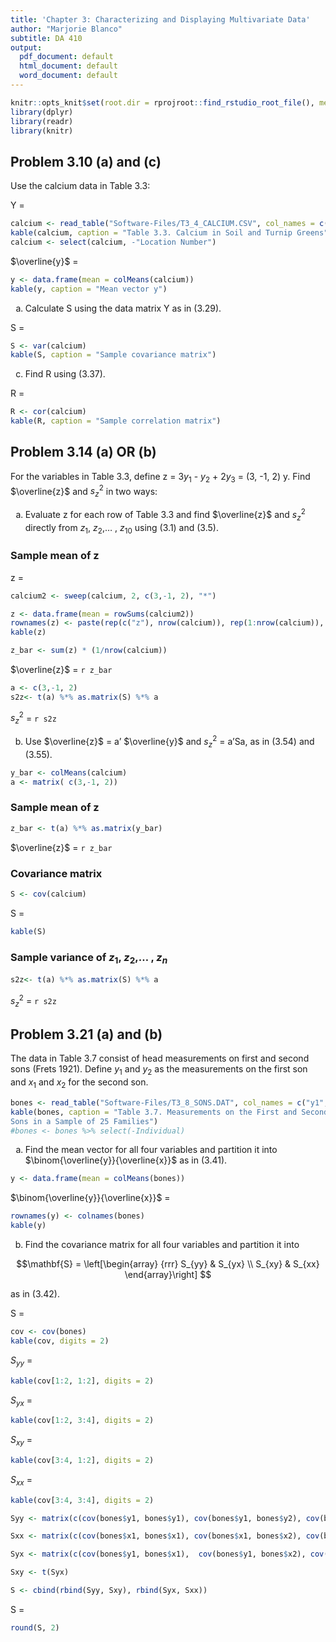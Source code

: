 ```yaml
---
title: 'Chapter 3: Characterizing and Displaying Multivariate Data'
author: "Marjorie Blanco"
subtitle: DA 410
output:
  pdf_document: default
  html_document: default
  word_document: default
---
```


```r
knitr::opts_knit$set(root.dir = rprojroot::find_rstudio_root_file(), message=FALSE, warning=FALSE, echo=FALSE)
library(dplyr)
library(readr)
library(knitr)
```

## Problem 3.10 (a) and (c)

Use the calcium data in Table 3.3:

Y =
```r
calcium <- read_table("Software-Files/T3_4_CALCIUM.CSV", col_names = c("Location Number", "y1", "y2", "y3"))
kable(calcium, caption = "Table 3.3. Calcium in Soil and Turnip Greens")
calcium <- select(calcium, -"Location Number")
```


$\overline{y}$  =
```r
y <- data.frame(mean = colMeans(calcium))
kable(y, caption = "Mean vector y")
```

(a) Calculate S using the data matrix Y as in (3.29).

S =
```r
S <- var(calcium)
kable(S, caption = "Sample covariance matrix")
```

(c) Find R using (3.37).

R =
```r
R <- cor(calcium)
kable(R, caption = "Sample correlation matrix")
```

## Problem 3.14 (a) OR (b)

For the variables in Table 3.3, define z = $3y_1$ - $y_2$ + $2y_3$ = (3, -1, 2) y. Find
$\overline{z}$ and $s^2_z$ in two ways:

(a) Evaluate z for each row of Table 3.3 and find $\overline{z}$ and $s^2_z$ directly from $z_1$, $z_2$,... , $z_{10}$ using (3.1) and (3.5).

### Sample mean of z

z = 
```r
calcium2 <- sweep(calcium, 2, c(3,-1, 2), "*")

z <- data.frame(mean = rowSums(calcium2))
rownames(z) <- paste(rep(c("z"), nrow(calcium)), rep(1:nrow(calcium)), sep="")
kable(z)
```

```r
z_bar <- sum(z) * (1/nrow(calcium))
```

$\overline{z}$ = `r z_bar`

```r
a <- c(3,-1, 2)
s2z<- t(a) %*% as.matrix(S) %*% a
```

$s^2_z$ = `r s2z`

(b) Use $\overline{z}$ = a' $\overline{y}$ and $s^2_z$ = a'Sa, as in (3.54) and (3.55).

```r
y_bar <- colMeans(calcium)
a <- matrix( c(3,-1, 2))
```

### Sample mean of z

```r
z_bar <- t(a) %*% as.matrix(y_bar)
```

$\overline{z}$ = `r z_bar`

### Covariance matrix

```r
S <- cov(calcium)
```

S =
```r
kable(S)
```

### Sample variance of $z_1$, $z_2$,... , $z_n$

```r
s2z<- t(a) %*% as.matrix(S) %*% a
```

$s^2_z$ = `r s2z`

## Problem 3.21 (a) and (b)

The data in Table 3.7 consist of head measurements on first and second sons (Frets 1921). Define $y_1$ and $y_2$ as the measurements on the first son and $x_1$ and $x_2$ for the second son.

```r
bones <- read_table("Software-Files/T3_8_SONS.DAT", col_names = c("y1", "y2", "x1", "x2"))
kable(bones, caption = "Table 3.7. Measurements on the First and Second Adult
Sons in a Sample of 25 Families")
#bones <- bones %>% select(-Individual)
```

(a) Find the mean vector for all four variables and partition it into $\binom{\overline{y}}{\overline{x}}$ as in (3.41).

```r
y <- data.frame(mean = colMeans(bones))
```

$\binom{\overline{y}}{\overline{x}}$ =
```r
rownames(y) <- colnames(bones)
kable(y)
```

(b) Find the covariance matrix for all four variables and partition it into

$$\mathbf{S} = \left[\begin{array}
{rrr}
S_{yy} & S_{yx} \\
S_{xy} & S_{xx}
\end{array}\right]
$$

as in (3.42).

S =
```r
cov <- cov(bones)
kable(cov, digits = 2)
```

$S_{yy}$ =
```r
kable(cov[1:2, 1:2], digits = 2)
```


$S_{yx}$ =
```r
kable(cov[1:2, 3:4], digits = 2)
```

$S_{xy}$ =
```r
kable(cov[3:4, 1:2], digits = 2)
```

$S_{xx}$ =
```r
kable(cov[3:4, 3:4], digits = 2)
```

```r
Syy <- matrix(c(cov(bones$y1, bones$y1), cov(bones$y1, bones$y2), cov(bones$y2, bones$y1), cov(bones$y2, bones$y2)), nrow = 2, byrow = TRUE)

Sxx <- matrix(c(cov(bones$x1, bones$x1), cov(bones$x1, bones$x2), cov(bones$x2, bones$x1), cov(bones$x2, bones$x2)), nrow = 2, byrow = TRUE)

Syx <- matrix(c(cov(bones$y1, bones$x1),  cov(bones$y1, bones$x2), cov(bones$y2, bones$x1), cov(bones$y2, bones$x2)), nrow = 2, byrow = TRUE)

Sxy <- t(Syx)

S <- cbind(rbind(Syy, Sxy), rbind(Syx, Sxx))
```

S =
```r
round(S, 2)
```


